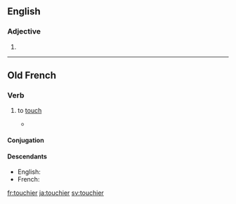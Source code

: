 ==English==

===Adjective===
{{head|en}}

# {{en-comparative of|touchy}}

----

==Old French==

===Verb===
{{head|fro|verb}}

# {{context|transitive|lang=fro}} to [[touch]]
#* {{quote-book|title=[[s:fr:Yvain ou le Chevalier au Lion|Yvain ou le Chevalier au Lion]]|author={{w|Christian of Troyes}}|year=circa 1170|passage=Qu'il me vit vers lui aprochier.<br>Je ne soi s'il me vaut '''touchier'''[.]|translation=He saw me coming toward him.<br>I did not know if it was worth touching him.}}

====Conjugation====
{{fro-conj-ier|touch}}

====Descendants====
* English: {{l|en|touch|to touch}}
* French: {{l|fr|toucher}}

[[fr:touchier]]
[[ja:touchier]]
[[sv:touchier]]